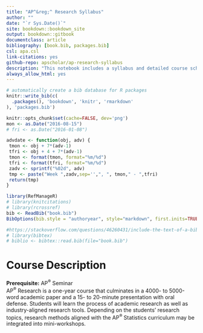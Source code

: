 ```yaml
--- 
title: "AP^&reg;^ Research Syllabus"
author: ""
date: "`r Sys.Date()`"
site: bookdown::bookdown_site
output: bookdown::gitbook
documentclass: article
bibliography: [book.bib, packages.bib]
csl: apa.csl
link-citations: yes
github-repo: apscholar/ap-research-syllabus
description: "This notebook includes a syllabus and detailed course schedule for AP Research"
always_allow_html: yes
---
```


```r
# automatically create a bib database for R packages
knitr::write_bib(c(
  .packages(), 'bookdown', 'knitr', 'rmarkdown'
), 'packages.bib')
```

```r
knitr::opts_chunk$set(cache=FALSE, dev='png')
mon <- as.Date("2016-08-15")
# fri <- as.Date("2016-01-08")

advdate <- function(obj, adv) {
 tmon <- obj + 7*(adv-1)
 tfri <- obj + 4 + 7*(adv-1)
 tmon <- format(tmon, format="%m/%d")
 tfri <- format(tfri, format="%m/%d")
 zadv <- sprintf("%02d", adv)
 tmp <- paste("Week ",zadv,sep='',", ", tmon," - ",tfri)
 return(tmp)
}

library(RefManageR)
# library(knitcitations)
# library(rcrossref)
bib <- ReadBib("book.bib")
BibOptions(bib.style = "authoryear", style="markdown", first.inits=TRUE, max.names = 4, check.entries = FALSE)

#https://stackoverflow.com/questions/46260431/include-the-text-of-a-bibentry-in-the-rmarkdown-text-body-output
# library(bibtex)
# biblio <- bibtex::read.bib(file="book.bib")
```

# Course Description
**Prerequisite:** AP^&reg;^ Seminar  
AP^&reg;^ Research is a one-year course that culminates in a 4000- to 5000-word academic paper and a 15- to 20-minute presentation with oral defense. Students will learn the process of academic research as well as industry-aligned research tools. Depending on the students' research topics, research methods aligned with the AP^&reg;^ Statistics curriculum may be integrated into mini-workshops.
